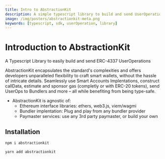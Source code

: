 ```yaml
---
title: Intro to AbstractionKit
description: A simple typescript library to build and send UserOperations
image: /img/posters/abstractionkit-meta.png
keywords: [typescript, sdk, userOperation, library]
---
```


# Introduction to AbstractionKit

A Typescript Library to easily build and send ERC-4337 UserOperations

AbstractionKit encapsulates the standard's complexities and offers developers unparalleled flexibility to craft smart wallets, without the hassle of intricate details.
Seamlessly use Smart Accounts Implentations, construct callData, estimate and sponsor gas (completly or with ERC-20 tokens), send UserOps to Bundlers and more – all while benefiting from being type-safe.

- AbstractionKit is agnostic of:
  - Ethereum interface libraries: ethers, web3.js, viem/wagmi
  - Bundler implentation: Plug and play from any bundler provider
  - Paymaster services: use any 3rd party paymaster, or build your own

## Installation


<Tabs>
<TabItem value="npm" label="npm">

```bash
npm i abstractionkit
```

</TabItem>
<TabItem value="yarn" label="yarn">

```bash
yarn add abstractionkit
```

</TabItem>
</Tabs>
